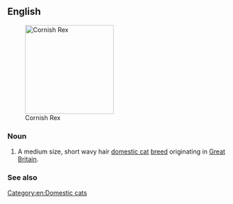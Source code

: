 ==English==
[[Image:CRX Casper.JPG|thumb|right|200px|Cornish Rex]]

===Noun===
{{en-noun|head=[[Cornish]] [[Rex]]|es}}

# A medium size, short wavy hair [[domestic cat]] [[breed]] originating in [[Great Britain]].

===See also===
{{pedia}}
{{commonslite}}

[[Category:en:Domestic cats]]